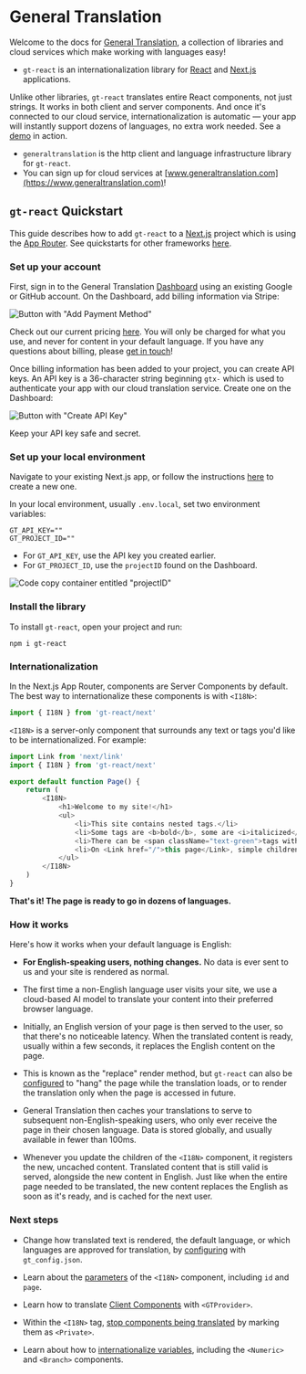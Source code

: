 # General Translation

Welcome to the docs for [General Translation](https://www.generaltranslation.com), a collection of libraries and cloud services which make working with languages easy!

- `gt-react` is an internationalization library for [React](https://react.dev) and [Next.js](https://nextjs.org) applications. 

Unlike other libraries, `gt-react` translates entire React components, not just strings. It works in both client and server components. And once it's connected to our cloud service, internationalization is automatic — your app will instantly support dozens of languages, no extra work needed. See a [demo](https://www.generaltranslation.com/demo) in action.

- `generaltranslation` is the http client and language infrastructure library for `gt-react`.
- You can sign up for cloud services at [www.generaltranslation.com](https://www.generaltranslation.com)!

## `gt-react` Quickstart 

This guide describes how to add `gt-react` to a [Next.js](https://nextjs.org) project which is using the [App Router](https://nextjs.org/docs#app-router-vs-pages-router). See quickstarts for other frameworks [here](/guides).

### Set up your account

First, sign in to the General Translation [Dashboard](https://www.generaltranslation.com/dashboard) using an existing Google or GitHub account. On the Dashboard, add billing information via Stripe:

![Button with "Add Payment Method"](/screenshots/stripe.jpeg)

Check out our current pricing [here](https://www.generaltranslation.com/pricing). You will only be charged for what you use, and never for content in your default language. If you have any questions about billing, please [get in touch](mailto:archie@generaltranslation.com)! 

Once billing information has been added to your project, you can create API keys. An API key is a 36-character string beginning `gtx-` which is used to authenticate your app with our cloud translation service. Create one on the Dashboard:

![Button with "Create API Key"](/screenshots/create_api_key.jpeg)

Keep your API key safe and secret.

### Set up your local environment

Navigate to your existing Next.js app, or follow the instructions [here](https://nextjs.org/docs/getting-started/installation) to create a new one.

In your local environment, usually `.env.local`, set two environment variables:

```.env copy
GT_API_KEY=""
GT_PROJECT_ID=""
```

- For `GT_API_KEY`, use the API key you created earlier.
- For `GT_PROJECT_ID`, use the `projectID` found on the Dashboard.

![Code copy container entitled "projectID"](/screenshots/project_id.jpeg)

### Install the library

To install `gt-react`, open your project and run: 

```shell copy
npm i gt-react
```

### Internationalization

In the Next.js App Router, components are Server Components by default. The best way to internationalize these components is with `<I18N>`:

```js copy
import { I18N } from 'gt-react/next'
```

`<I18N>` is a server-only component that surrounds any text or tags you'd like to be internationalized. For example:


```js copy
import Link from 'next/link'
import { I18N } from 'gt-react/next'

export default function Page() {
    return (
        <I18N>
            <h1>Welcome to my site!</h1>
            <ul>
                <li>This site contains nested tags.</li>
                <li>Some tags are <b>bold</b>, some are <i>italicized</i>.</li>
                <li>There can be <span className="text-green">tags within tags within</span> tags.</li>
                <li>On <Link href="/">this page</Link>, simple children of any type of tag will still be translated.</li>
            </ul>
        </I18N>
    )
}
```

**That's it! The page is ready to go in dozens of languages.**

### How it works

Here's how it works when your default language is English:

- **For English-speaking users, nothing changes.** No data is ever sent to us and your site is rendered as normal.

- The first time a non-English language user visits your site, we use a cloud-based AI model to translate your content into their preferred browser language.

- Initially, an English version of your page is then served to the user, so that there's no noticeable latency. When the translated content is ready, usually within a few seconds, it replaces the English content on the page.

- This is known as the "replace" render method, but `gt-react` can also be [configured](/gt-react/config) to "hang" the page while the translation loads, or to render the translation only when the page is accessed in future.

- General Translation then caches your translations to serve to subsequent non-English-speaking users, who only ever receive the page in their chosen language. Data is stored globally, and usually available in fewer than 100ms.

- Whenever you update the children of the `<I18N>` component, it registers the new, uncached content. Translated content that is still valid is served, alongside the new content in English. Just like when the entire page needed to be translated, the new content replaces the English as soon as it's ready, and is cached for the next user.

### Next steps

- Change how translated text is rendered, the default language, or which languages are approved for translation, by [configuring](/gt-react/config) with `gt_config.json`.

- Learn about the [parameters](/gt-react/I18N#props) of the `<I18N>` component, including `id` and `page`.

- Learn how to translate [Client Components](/gt-react/client) with `<GTProvider>`.

- Within the `<I18N>` tag, [stop components being translated](/gt-react/private) by marking them as `<Private>`.

- Learn about how to [internationalize variables](/gt-react/variables), including the `<Numeric>` and `<Branch>` components.